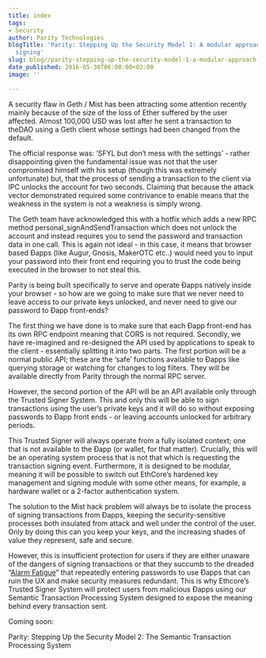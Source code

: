```yaml
---
title: index
tags:
- Security
author: Parity Technologies
blogTitle: 'Parity: Stepping Up the Security Model 1: A modular approach to transaction
  signing'
slug: blog//parity-stepping-up-the-security-model-1-a-modular-approach-to-transaction-signing/
date_published: 2016-05-30T06:00:00+02:00
image: ''

---
```

A security flaw in Geth / Mist has been attracting some attention recently mainly because of the size of the loss of Ether suffered by the user affected. Almost 100,000 USD was lost after he sent a transaction to theDAO using a Geth client whose settings had been changed from the default.

The official response was: ‘SFYL but don’t mess with the settings’ - rather disappointing given the fundamental issue was not that the user compromised himself with his setup (though this was extremely unfortunate) but, that the process of sending a transaction to the client via IPC unlocks the account for two seconds. Claiming that because the attack vector demonstrated required some contrivance to enable means that the weakness in the system is not a weakness is simply wrong.

The Geth team have acknowledged this with a hotfix which adds a new RPC method personal_signAndSendTransaction which does not unlock the account and instead requires you to send the password and transaction data in one call. This is again not ideal - in this case, it means that browser based Ðapps (like Augur, Gnosis, MakerOTC etc..) would need you to input your password into their front end requiring you to trust the code being executed in the browser to not steal this.

Parity is being built specifically to serve and operate Ðapps natively inside your browser - so how are we going to make sure that we never need to leave access to our private keys unlocked, and never need to give our password to Ðapp front-ends?

The first thing we have done is to make sure that each Ðapp front-end has its own RPC endpoint meaning that CORS is not required. Secondly, we have re-imagined and re-designed the API used by applications to speak to the client - essentially splitting it into two parts. The first portion will be a normal public API; these are the ‘safe’ functions available to Ðapps like querying storage or watching for changes to log filters. They will be available directly from Parity through the normal RPC server.

However, the second portion of the API will be an API available only through the Trusted Signer System. This and only this will be able to sign transactions using the user’s private keys and it will do so without exposing passwords to Ðapp front ends - or leaving accounts unlocked for arbitrary periods.

This Trusted Signer will always operate from a fully isolated context; one that is not available to the Ðapp (or wallet, for that matter). Crucially, this will be an operating system process that is not that which is requesting the transaction signing event. Furthermore, it is designed to be modular, meaning it will be possible to switch out EthCore’s hardened key management and signing module with some other means, for example, a hardware wallet or a 2-factor authentication system.

The solution to the Mist hack problem will always be to isolate the process of signing transactions from Ðapps, keeping the security-sensitive processes both insulated from attack and well under the control of the user. Only by doing this can you keep your keys, and the increasing shades of value they represent, safe and secure.

However, this is insufficient protection for users if they are either unaware of the dangers of signing transactions or that they succumb to the dreaded “[Alarm Fatigue](https://en.wikipedia.org/wiki/Alarm_fatigue)” that repeatedly entering passwords to use Ðapps that can ruin the UX and make security measures redundant. This is why Ethcore’s Trusted Signer System will protect users from malicious Ðapps using our Semantic Transaction Processing System designed to expose the meaning behind every transaction sent.

Coming soon:

Parity: Stepping Up the Security Model 2: The Semantic Transaction Processing System